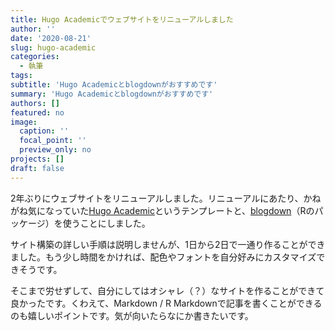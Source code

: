 ```yaml
---
title: Hugo Academicでウェブサイトをリニューアルしました
author: ''
date: '2020-08-21'
slug: hugo-academic
categories:
  - 執筆
tags:
subtitle: 'Hugo Academicとblogdownがおすすめです'
summary: 'Hugo Academicとblogdownがおすすめです'
authors: []
featured: no
image:
  caption: ''
  focal_point: ''
  preview_only: no
projects: []
draft: false
---
```


2年ぶりにウェブサイトをリニューアルしました。リニューアルにあたり、かねがね気になっていた[Hugo Academic](https://themes.gohugo.io/academic/ "Hugo Academic")というテンプレートと、[blogdown](https://bookdown.org/yihui/blogdown/ "blogdown: Creating Websites with R Markdown")（Rのパッケージ）を使うことにしました。

サイト構築の詳しい手順は説明しませんが、1日から2日で一通り作ることができました。もう少し時間をかければ、配色やフォントを自分好みにカスタマイズできそうです。

そこまで労せずして、自分にしてはオシャレ（？）なサイトを作ることができて良かったです。くわえて、Markdown / R Markdownで記事を書くことができるのも嬉しいポイントです。気が向いたらなにか書きたいです。